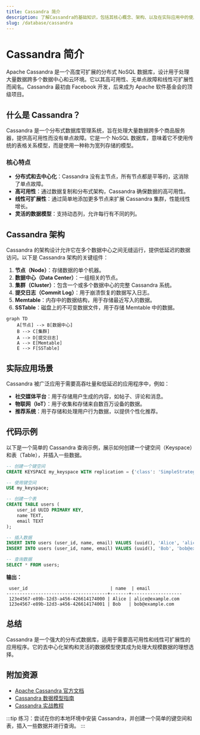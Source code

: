 ```yaml
---
title: Cassandra 简介
description: 了解Cassandra的基础知识，包括其核心概念、架构、以及在实际应用中的使用场景。
slug: /database/cassandra
---
```


# Cassandra 简介

Apache Cassandra 是一个高度可扩展的分布式 NoSQL 数据库，设计用于处理大量数据跨多个数据中心和云环境。它以其高可用性、无单点故障和线性可扩展性而闻名。Cassandra 最初由 Facebook 开发，后来成为 Apache 软件基金会的顶级项目。

## 什么是 Cassandra？

Cassandra 是一个分布式数据库管理系统，旨在处理大量数据跨多个商品服务器，提供高可用性而没有单点故障。它是一个 NoSQL 数据库，意味着它不使用传统的表格关系模型，而是使用一种称为宽列存储的模型。

### 核心特点

- **分布式和去中心化**：Cassandra 没有主节点，所有节点都是平等的，这消除了单点故障。
- **高可用性**：通过数据复制和分布式架构，Cassandra 确保数据的高可用性。
- **线性可扩展性**：通过简单地添加更多节点来扩展 Cassandra 集群，性能线性增长。
- **灵活的数据模型**：支持动态列，允许每行有不同的列。

## Cassandra 架构

Cassandra 的架构设计允许它在多个数据中心之间无缝运行，提供低延迟的数据访问。以下是 Cassandra 架构的关键组件：

1. **节点（Node）**：存储数据的单个机器。
2. **数据中心（Data Center）**：一组相关的节点。
3. **集群（Cluster）**：包含一个或多个数据中心的完整 Cassandra 系统。
4. **提交日志（Commit Log）**：用于崩溃恢复的数据写入日志。
5. **Memtable**：内存中的数据结构，用于存储最近写入的数据。
6. **SSTable**：磁盘上的不可变数据文件，用于存储 Memtable 中的数据。

```mermaid
graph TD
    A[节点] --> B[数据中心]
    B --> C[集群]
    A --> D[提交日志]
    A --> E[Memtable]
    E --> F[SSTable]
```

## 实际应用场景

Cassandra 被广泛应用于需要高吞吐量和低延迟的应用程序中，例如：

- **社交媒体平台**：用于存储用户生成的内容，如帖子、评论和消息。
- **物联网（IoT）**：用于收集和存储来自数百万设备的数据。
- **推荐系统**：用于存储和处理用户行为数据，以提供个性化推荐。

## 代码示例

以下是一个简单的 Cassandra 查询示例，展示如何创建一个键空间（Keyspace）和表（Table），并插入一些数据。

```sql
-- 创建一个键空间
CREATE KEYSPACE my_keyspace WITH replication = {'class': 'SimpleStrategy', 'replication_factor': 1};

-- 使用键空间
USE my_keyspace;

-- 创建一个表
CREATE TABLE users (
    user_id UUID PRIMARY KEY,
    name TEXT,
    email TEXT
);

-- 插入数据
INSERT INTO users (user_id, name, email) VALUES (uuid(), 'Alice', 'alice@example.com');
INSERT INTO users (user_id, name, email) VALUES (uuid(), 'Bob', 'bob@example.com');

-- 查询数据
SELECT * FROM users;
```

**输出：**

```
 user_id                               | name  | email
--------------------------------------+-------+-------------------
 123e4567-e89b-12d3-a456-426614174000 | Alice | alice@example.com
 123e4567-e89b-12d3-a456-426614174001 | Bob   | bob@example.com
```

## 总结

Cassandra 是一个强大的分布式数据库，适用于需要高可用性和线性可扩展性的应用程序。它的去中心化架构和灵活的数据模型使其成为处理大规模数据的理想选择。

## 附加资源

- [Apache Cassandra 官方文档](https://cassandra.apache.org/doc/latest/)
- [Cassandra 数据模型指南](https://docs.datastax.com/en/cassandra-oss/3.x/cassandra/data_modeling/data_modeling_intro.html)
- [Cassandra 实战教程](https://academy.datastax.com/)

:::tip
练习：尝试在你的本地环境中安装 Cassandra，并创建一个简单的键空间和表，插入一些数据并进行查询。
:::